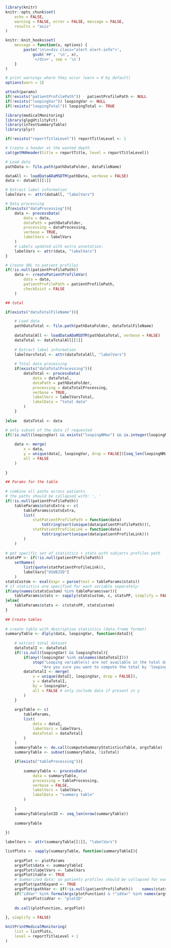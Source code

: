 <!--- 
This report create a visualization of a summary table.

Input parameters:
 
* Report-specific
- reportTitle: string with report title
- reportTitleLevel: integer with level of the report title, 1 for chapter, 2 for section, ...
- dataFileName: string with name of the file of interest
- dataProcessing (optional): list with parameters for data processing, see ? medicalMonitoring::processData
- dataTotalFileName (optional): string with name of the file containing the data total
- dataTotalProcessing (optional): list with parameters for data processing of the total dataset, see ? medicalMonitoring::processData
- tableParams: list with parameters to create the table, passed to the ? inTextSummaryTable::computeSummaryStatisticsTable
- tableProcessing (optional): list with parameters for data processing of the summary table after its creation, see ? medicalMonitoring::processData
- typePlot: string with name of a plotting function of interest, available in the medicalMonitoring package
- plotParams: list with plotting parameters passed to the 'typePlot' function
(excepted: 'data', 'labelVars', 'table', 'pathVar' and 'verbose')
- loopingVar (optional): character vector with variables to loop over, a plot will be created for each combination of groups of this variable
- loopingNMax (optional): integer with maximal number of groups to consider (all by default)
- loopingTotal (optional): logical, should we loop in the total dataset (TRUE by default)?

* General:
- pathDataFolder: string with path to the data folder
- patientProfilePath: string with relative path where patient profiles are stored

-->
```r

library(knitr)
knitr::opts_chunk$set(
	echo = FALSE, 
	warning = FALSE, error = FALSE, message = FALSE, 
	results = "asis"
)

knitr::knit_hooks$set(
	message = function(x, options) {
		paste('\n\n<div class="alert alert-info">',
			gsub('##', '\n', x),
			'</div>', sep = '\n')
	}
)

# print warnings where they occur (warn = 0 by default)
options(warn = 1)

```

```r
attach(params)
if(!exists("patientProfilePath"))	patientProfilePath <- NULL
if(!exists("loopingVar")) loopingVar <- NULL
if(!exists("loopingTotal"))	loopingTotal <- TRUE
```

```r

library(medicalMonitoring)
library(glpgUtilityFct)
library(inTextSummaryTable)
library(plyr)

```

```r

if(!exists("reportTitleLevel"))	reportTitleLevel <- 1

# Create a header at the wanted depth
cat(getMdHeader(title = reportTitle, level = reportTitleLevel))

```

```r

# Load data
pathData <- file.path(pathDataFolder, dataFileName)

dataAll <- loadDataADaMSDTM(pathData, verbose = FALSE)
data <- dataAll[[1]]

# Extract label information
labelVars <- attr(dataAll, "labelVars")

# Data processing 
if(exists("dataProcessing")){
	data <- processData(
		data = data, 
		dataPath = pathDataFolder,
		processing = dataProcessing,
		verbose = TRUE,
		labelVars = labelVars
	)
	# Labels updated with extra annotation:
	labelVars <- attr(data, "labelVars")
}

# Create URL to patient profiles
if(!is.null(patientProfilePath))
	data <- createPatientProfileVar(
		data = data, 
		patientProfilePath = patientProfilePath,
		checkExist = FALSE
	)

## total

if(exists("dataTotalFileName")){

	# Load data
	pathDataTotal <- file.path(pathDataFolder, dataTotalFileName)
	
	dataTotalAll <- loadDataADaMSDTM(pathDataTotal, verbose = FALSE)
	dataTotal <- dataTotalAll[[1]]
	
	# Extract label information
	labelVarsTotal <- attr(dataTotalAll, "labelVars")
	
	# Total data processing
	if(exists("dataTotalProcessing")){
		dataTotal <- processData(
			data = dataTotal, 
			dataPath = pathDataFolder, 
			processing = dataTotalProcessing,
			verbose = TRUE,
			labelVars = labelVarsTotal,
			labelData = "total data"
		)
	}
	
}else	dataTotal <- data

# only subset of the data if requested
if(!is.null(loopingVar) && exists("loopingNMax") && is.integer(loopingNMax)){
	
	data <- merge(
		x = data,
		y = unique(data[, loopingVar, drop = FALSE])[seq_len(loopingNMax), , drop = FALSE],
		all = FALSE
	)
	
}

```

```r

## Params for the table
			
# combine all paths across patients
# the paths should be collapsed with: ', '
if(!is.null(patientProfilePath))
	tableParams$statsExtra <- c(
		tableParams$statsExtra,
		list(
			statPatientProfilePath = function(data) 
				toString(sort(unique(data$patientProfilePath))),
			statPatientProfileLink = function(data)
				toString(sort(unique(data$patientProfileLink)))
		)
	)
			
# get specific set of statistics + stats with subjects profiles path
statsPP <- if(!is.null(patientProfilePath))
	setNames(
		list(quote(statPatientProfileLink)), 
		labelVars["USUBJID"]
	)
statsCustom <- eval(expr = parse(text = tableParams$stats))
# if statistics are specified for each variable separately:
if(any(names(statsCustom) %in% tableParams$var)){
	tableParams$stats <- sapply(statsCustom, c, statsPP, simplify = FALSE)
}else{
	tableParams$stats <- c(statsPP, statsCustom)
}
			
## Create tables
			
# create table with descriptive statistics (data.frame format)
summaryTable <- dlply(data, loopingVar, function(dataI){
			
	# extract total dataset
	dataTotalI <- dataTotal
	if(!is.null(loopingVar) && loopingTotal){
		if(any(!loopingVar %in% colnames(dataTotalI)))
			stop("Looping variable(s) are not available in the total dataset. ",
				"Are you sure you want to compute the total by 'loopingVar'? (see 'loopingTotal').")
		dataTotalI <- merge(
			x = unique(dataI[, loopingVar, drop = FALSE]), 
			y = dataTotalI, 
			by = loopingVar, 
			all = FALSE # only include data if present in y
		)
	}
			
	argsTable <- c(
		tableParams,
		list(
			data = dataI, 
			labelVars = labelVars,
			dataTotal = dataTotalI
		)
	)
	summaryTable <- do.call(computeSummaryStatisticsTable, argsTable)
	summaryTable <- subset(summaryTable, !isTotal)

	if(exists("tableProcessing")){
		
		summaryTable <- processData(
			data = summaryTable, 
			processing = tableProcessing,
			verbose = FALSE,
			labelVars = labelVars,
			labelData = "summary table"
		)
		
	}
	summaryTable$plotID <- seq_len(nrow(summaryTable))
	
	summaryTable
	
})

labelVars <- attr(summaryTable[[1]], "labelVars")

```


```r

listPlots <- sapply(summaryTable, function(summaryTableI){
			
	argsPlot <- plotParams
	argsPlot$data <- summaryTableI
	argsPlot$labelVars <- labelVars
	argsPlot$table <- TRUE
	# Summarized data: so patients profiles should be collapsed for each row of the table
	argsPlot$pathExpand <- TRUE
	argsPlot$pathVar <- if(!is.null(patientProfilePath))	names(statsPP)
	if("idVar" %in% formalArgs(plotFunction) & !"idVar" %in% names(argsPlot))
		argsPlot$idVar <- "plotID"
	
	do.call(plotFunction, argsPlot)
	
}, simplify = FALSE)

knitPrintMedicalMonitoring(
	list = listPlots,
	level = reportTitleLevel + 1
)
	
```

